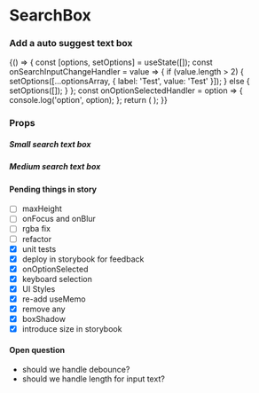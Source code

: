 
<Meta title="In-review" component={SearchBox} />

# SearchBox

### Add a auto suggest text box

<Preview withToolbar>
    <Story name="SearchBox">
        {() => {
            const [options, setOptions] = useState([]);
            const onSearchInputChangeHandler = value => {
                if (value.length > 2) {
                    setOptions([...optionsArray, { label: 'Test', value: 'Test' }]);
                } else {
                    setOptions([]);
                }
            };
            const onOptionSelectedHandler = option => {
                console.log('option', option);
            };
            return (
                <SearchBox
                    placeholder="Search"
                    onSearchInputChange={onSearchInputChangeHandler}
                    onOptionSelected={onOptionSelectedHandler}
                    options={options}
                    searchBoxSize={select('boxSize', boxSize, 'M')}
                />
            );
        }}
    </Story>
</Preview>

### Props

<Props of={SearchBox} />

##### Small search text box

<Preview>
    <SearchBox searchBoxSize="S" />
</Preview>

##### Medium search text box

<Preview>
    <SearchBox searchBoxSize="M" />
</Preview>

#### Pending things in story

-   [ ] maxHeight
-   [ ] onFocus and onBlur
-   [ ] rgba fix
-   [ ] refactor
-   [x] unit tests
-   [x] deploy in storybook for feedback
-   [x] onOptionSelected
-   [x] keyboard selection
-   [x] UI Styles
-   [x] re-add useMemo
-   [x] remove any
-   [x] boxShadow
-   [x] introduce size in storybook

#### Open question

-   should we handle debounce?
-   should we handle length for input text?
